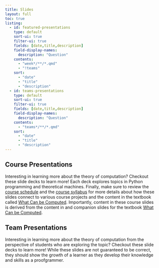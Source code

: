 ```yaml
---
title: Slides
layout: full
toc: true
listing:
  - id: featured-presentations
    type: default
    sort-ui: true
    filter-ui: true
    fields: [date,title,description]
    field-display-names:
      description: "Question"
    contents:
      - "week*/**/*.qmd"
      - "!teams"
    sort:
      - "date"
      - "title"
      - "description"
  - id: teams-presentations
    type: default
    sort-ui: true
    filter-ui: true
    fields: [date,title,description]
    field-display-names:
      description: "Question"
    contents:
      - "teams*/**/*.qmd"
    sort:
      - "date"
      - "title"
      - "description"
---
```


## Course Presentations

Interesting in learning more about the theory of computation? Checkout these
slide decks to learn more! Each deck explores topics in Python programming and
theoretical machines. Finally, make sure to review the [course
schedule](../schedule/index.qmd) and the [course
syllabus](../syllabus/index.qmd) for more details about how these slides connect
to various course projects and the content in the textbook called [What Can be
Computed](https://whatcanbecomputed.com/). Importantly, content in these course
slides is derived from the content in and companion slides for the textbook
[What Can be Computed](https://whatcanbecomputed.com/).

:::{#featured-presentations}
:::

## Team Presentations

Interesting in learning more about the theory of computation from the
perspective of students who are exploring the topic? Checkout these slide decks
to learn more! While these slides are not guaranteed to be correct, they should
show the growth of a learner as they develop their knowledge and skills as a
proofgrammer.

:::{#team-presentations}
:::
